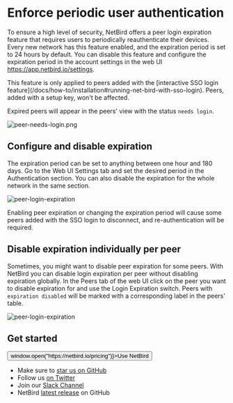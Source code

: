 
# Enforce periodic user authentication

To ensure a high level of security, NetBird offers a peer login expiration feature that requires users to periodically reauthenticate their devices.
Every new network has this feature enabled, and the expiration period is set to 24 hours by default. You can disable this feature and configure the expiration period in the account settings in the web UI https://app.netbird.io/settings.

<Note>
    This feature is only applied to peers added with the [interactive SSO login feature](/docs/how-to/installation#running-net-bird-with-sso-login). Peers, added with a setup key, won't be affected.
</Note>

Expired peers will appear in the peers' view with the status `needs login`.

<p>
    <img src="/docs-static/img/how-to-guides/peer-needs-login.png" alt="peer-needs-login.png" class="imagewrapper"/>
</p>

## Configure and disable expiration
The expiration period can be set to anything between one hour and 180 days.
Go to the Web UI Settings tab and set the desired period in the Authentication section.
You can also disable the expiration for the whole network in the same section.

<p>
    <img src="/docs-static/img/how-to-guides/peer-login-expiration.png" alt="peer-login-expiration" class="imagewrapper"/>
</p>


<Note>
    Enabling peer expiration or changing the expiration period will cause some peers added with the SSO login to disconnect,
    and re-authentication will be required.
</Note>

## Disable expiration individually per peer
Sometimes, you might want to disable peer expiration for some peers.
With NetBird you can disable login expiration per peer without disabling expiration globally.
In the Peers tab of the web UI click on the peer you want to disable expiration for and use the Login Expiration switch.
Peers with `expiration disabled` will be marked with a corresponding label in the peers' table.

<p>
    <img src="/docs-static/img/how-to-guides/individual-peer-login-expiration.png" alt="peer-login-expiration" class="imagewrapper"/>
</p>

## Get started
<p float="center" >
    <Button name="button" className="button-5" onClick={() => window.open("https://netbird.io/pricing")}>Use NetBird</Button>
</p>

- Make sure to [star us on GitHub](https://github.com/netbirdio/netbird)
- Follow us [on Twitter](https://twitter.com/netbird)
- Join our [Slack Channel](https://join.slack.com/t/netbirdio/shared_invite/zt-vrahf41g-ik1v7fV8du6t0RwxSrJ96A)
- NetBird [latest release](https://github.com/netbirdio/netbird/releases) on GitHub